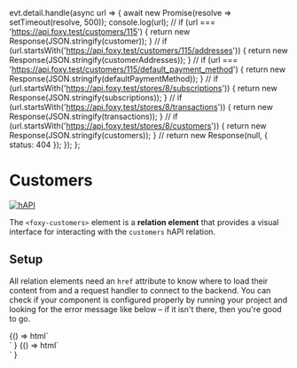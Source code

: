 
  evt.detail.handle(async url => {
    await new Promise(resolve => setTimeout(resolve, 500));
    console.log(url);
    //
    if (url === 'https://api.foxy.test/customers/115') {
      return new Response(JSON.stringify(customer));
    }
    //
    if (url.startsWith('https://api.foxy.test/customers/115/addresses')) {
      return new Response(JSON.stringify(customerAddresses));
    }
    //
    if (url === 'https://api.foxy.test/customers/115/default_payment_method') {
      return new Response(JSON.stringify(defaultPaymentMethod));
    }
    //
    if (url.startsWith('https://api.foxy.test/stores/8/subscriptions')) {
      return new Response(JSON.stringify(subscriptions));
    }
    //
    if (url.startsWith('https://api.foxy.test/stores/8/transactions')) {
      return new Response(JSON.stringify(transactions));
    }
    //
    if (url.startsWith('https://api.foxy.test/stores/8/customers')) {
      return new Response(JSON.stringify(customers));
    }
    //
    return new Response(null, { status: 404 });
  });
};

<Meta title="Relations/Customers" component="foxy-customers" />

# Customers

[![hAPI](https://img.shields.io/badge/hAPI-customers-green.svg)](https://api.foxycart.com/rels/customers)

The `<foxy-customers>` element is a **relation element** that provides a visual interface for interacting with the `customers` hAPI relation.

## Setup

All relation elements need an `href` attribute to know where to load their content from and a request handler to connect to the backend. You can check if your component is configured properly by running your project and looking for the error message like below – if it isn't there, then you're good to go.

<Canvas>
  <Story name="Default" height="320px">
    {() =>
      html`
        <div class="container mx-auto p-2 sm:p-4 md:p-6 lg:p-8">
          <foxy-customers></foxy-customers>
        </div>
      `
    }
  </Story>
</Canvas>

<Canvas height="320px">
  <Story name="Configured">
    {() =>
      html`
        <div class="container mx-auto p-2 sm:p-4 md:p-6 lg:p-8">
          <foxy-customers
            first="https://api.foxy.test/stores/8/customers"
            @request=${handleRequest}
          >
          </foxy-customers>
        </div>
      `
    }
  </Story>
</Canvas>
